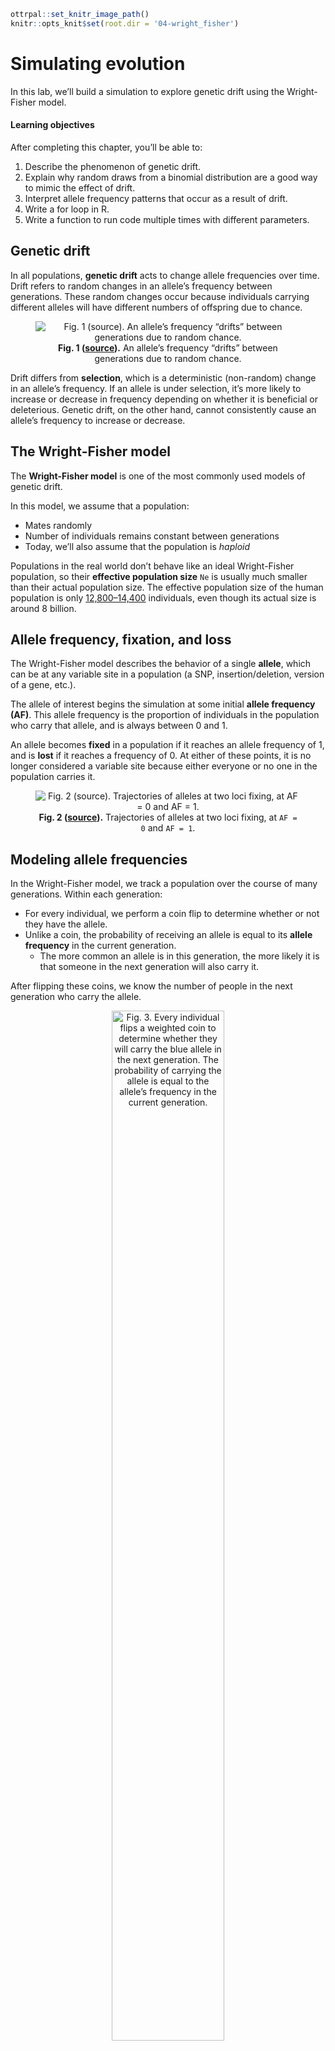 
```r
ottrpal::set_knitr_image_path()
knitr::opts_knit$set(root.dir = '04-wright_fisher')
```

# Simulating evolution

In this lab, we'll build a simulation to explore genetic drift using the Wright-Fisher model.

#### Learning objectives

After completing this chapter, you'll be able to:

1. Describe the phenomenon of genetic drift.
2. Explain why random draws from a binomial distribution are a good way to mimic the effect of drift.
3. Interpret allele frequency patterns that occur as a result of drift.
4. Write a for loop in R.
5. Write a function to run code multiple times with different parameters.


## Genetic drift

In all populations, **genetic drift** acts to change allele frequencies over time. Drift refers to random changes in an allele's frequency between generations. These random changes occur because individuals carrying different alleles will have different numbers of offspring due to chance.

<center>

![**Fig. 1 ([source](https://sites.google.com/a/winnebagoschools.org/mrsweber-science/articles-for-teaching/genetic-drift)).** An allele's frequency "drifts" between generations due to random chance.](09-wright_fisher/images/drift.png)

</center>

Drift differs from **selection**, which is a deterministic (non-random) change in an allele's frequency. If an allele is under selection, it's more likely to increase or decrease in frequency depending on whether it is beneficial or deleterious. Genetic drift, on the other hand, cannot consistently cause an allele's frequency to increase or decrease.


## The Wright-Fisher model

The **Wright-Fisher model** is one of the most commonly used models of genetic drift.

In this model, we assume that a population:

* Mates randomly
* Number of individuals remains constant between generations
* Today, we'll also assume that the population is _haploid_

Populations in the real world don't behave like an ideal Wright-Fisher population, so their **effective population size** `Ne` is usually much smaller than their actual population size. The effective population size of the human population is only [12,800--14,400](https://www.pnas.org/content/109/44/17758) individuals, even though its actual size is around 8 billion.


## Allele frequency, fixation, and loss

The Wright-Fisher model describes the behavior of a single **allele**, which can be at any variable site in a population (a SNP, insertion/deletion, version of a gene, etc.).

The allele of interest begins the simulation at some initial **allele frequency (AF)**. This allele frequency is the proportion of individuals in the population who carry that allele, and is always between 0 and 1.

An allele becomes **fixed** in a population if it reaches an allele frequency of 1, and is **lost** if it reaches a frequency of 0. At either of these points, it is no longer considered a variable site because either everyone or no one in the population carries it.

<center>

![**Fig. 2 ([source](https://sites.radford.edu/~rsheehy/Gen_flash/popgen/)).** Trajectories of alleles at two loci fixing, at `AF = 0` and `AF = 1`.](09-wright_fisher/images/fixation.png)

</center>


## Modeling allele frequencies

In the Wright-Fisher model, we track a population over the course of many generations. Within each generation:

* For every individual, we perform a coin flip to determine whether or not they have the allele.
* Unlike a coin, the probability of receiving an allele is equal to its **allele frequency** in the current generation.
  * The more common an allele is in this generation, the more likely it is that someone in the next generation will also carry it.

After flipping these coins, we know the number of people in the next generation who carry the allele.

<center>

![**Fig. 3.** Every individual flips a weighted coin to determine whether they will carry the blue allele in the next generation. The probability of carrying the allele is equal to the allele's frequency in the current generation.](09-wright_fisher/images/coin_flips.jpg){width=65%}

</center>


## The binomial distribution

Instead of having to actually simulate all the coin flips, we can get the number of allele carriers by performing a single draw from a **binomial distribution** with size `N` (# of individual) and success probability `p = AF`. This distribution tells you how many successes you expect to see from a set of `N` independent coin flips.

If we try to draw 100,000 times from a binomial distribution with population size `100` and success probability (AF) `0.5`, it will look something like this:

```r
set.seed(5)
library(ggplot2)
data = data.frame(num = rbinom(n = 100000, size = 1000, prob = 0.5))
ggplot(data, aes(x = num/10)) +
  geom_histogram(bins = 50, color = "#757575", fill = "#8dddeb") +
  labs(x = "Number of individuals with A allele",
       y = "How often we drew this number") +
  theme_bw() +
  theme(axis.text.y = element_blank(), axis.ticks.y = element_blank())
```

The majority of the distribution lies between 48 and 52. Just as we expect based on the allele frequency, the next generation will most likely have around 48-52 individuals with the `A` allele. But because this is a random draw, there's a small chance that we might end up with many more or many fewer than that number.


## Setup

### R packages

```r
library(tidyverse)
```

### Data

We'll simulate all of our own data for this lab!


## The `rbinom` function

The basis of our simulation is R's `rbinom` function, which allows us to sample from a binomial distribution. `rbinom` takes three arguments:

* `n`: how many times we're drawing from the distribution
* `size`: the size of the population we're sampling from (i.e. `N`)
* `p`: the success probability (i.e. allele frequency)

Every generation, we'll draw **once** to produce the number of individuals carrying the `A` allele in the next generation.

Let's once again look at a population of size 100, and an `A` allele currently at `AF = 0.5`. We use `rbinom` to get the number of individuals in the next generation who will have `A`:

```r
rbinom(n = 1, size = 100, prob = 0.5)
```

***
<details> <summary> Change the `rbinom` code so that it returns the allele frequency (instead of the number of individuals). </summary>

```r
# divide by the population size to get AF
rbinom(n = 1, size = 100, prob = 0.5) / 100
```

</details>
***

***
<details> <summary> Why do we get a different number every time we run `rbinom`? </summary>

`rbinom` generates a random number between 0 and 100. Because it's random, the number it draws will be different every time we run it.

</details>
***


## Increasing population size

Currently, we're drawing from a population of 100 individuals. Now let's see what happens when we increase the population size. (Feel free to run this code block multiple times!)

```r
rbinom(n = 1, size = 10000, prob = 0.5) / 10000
```

If you run the code block above multiple times, you'll observe that the AF is much closer to 0.5 than it was with a population of size 100. This lends to our intuition that an allele's frequency fluctuates much more when a population is small, and is more stable when the population size is large.

***
<details> <summary> How does population size affect an allele's time to fixation? </summary>

As population size gets larger, the allele will take longer to fix.

</details>
***


## Simulating multiple generations

Currently, we draw _once_ from a binomial distribution to get the number of individuals in one generation who carry the allele of interest. How do we adapt this to simulate multiple generations?

***
<details> <summary> Increasing `n` (ex: `rbinom(n = 10, size = 100, prob = 0.5)`) </summary>

Increasing `n` only gives you multiple replicate draws from the same distribution.

This doesn't reflect multiple generations, because the allele frequency doesn't update between generations based on the new number of alleles -- it uses `prob = 0.5` every time.

</details>
***


## For loops

Instead of drawing multiple times from the same distribution, we can write a **for loop** to repeatedly generate and update the number of individuals with the `A` allele.

A **for loop** allows you to run some code X number of times. For example:

```r
for (i in 1:3) {
  print(i)
}
```

This for loop goes through all the values between 1 and 3, and prints each of them out.

***
<details> <summary> Modify the for loop to instead run our `rbinom` command. </summary>

```r
for (i in 1:3) {
  print(rbinom(n = 1, size = 100, prob = 0.5) / 100)
}
```

</details>
***


## Updating variables within a for loop

We also need to update the allele frequency in every iteration of the for loop. We do this by adding a `freq` variable that keeps track of the current AF:

```r
# start an initial AF of 0.5
freq <- 0.5

for (i in 1:3) {
  # run rbinom to generate the AF for the next generation
  new_freq <- rbinom(n = 1, size = 100, prob = freq) / 100
  # print new AF
  print(new_freq)
  # update `freq` in each iteration of the loop
  freq <- new_freq
}
```


## Adding a population size variable

Using the `freq` variable also gives us more flexibility than hard-coding an allele frequency into the `rbinom` command.

***
<details> <summary> Add to your code so that we also provide `Ne` (effective population size) as a variable (_without_ updating it in the for loop). </summary>

```r
# set effective population size outside of for loop
Ne <- 100
# start an initial AF of 0.5
freq <- 0.5

for (i in 1:3) {
  # run rbinom to generate the AF for the next generation
  new_freq <- rbinom(n = 1, size = Ne, prob = freq) / Ne
  # print new AF
  print(new_freq)
  # update `freq` in each iteration of the loop
  freq <- new_freq
}
```

</details>
***


## Changes in AF over generations

Try increasing the number of generations we run the simulation for. What patterns of change do you observe in the allele frequencies?

```r
Ne <- 100
freq <- 0.5

for (i in 1:20) {
  new_freq <- rbinom(n = 1, size = Ne, prob = freq) / Ne
  print(new_freq)
  freq <- new_freq
}
```

The allele frequency starts approaching either 0 or 1.


## Storing AFs in a vector

To plot how the AF changes over time, we can store the AF at each generation in a **vector**.

Vectors R's version of a list, and are formed with the `c()` function, which stands for "combine":

```r
my_vec <- c(0.5, 0.6)
my_vec
```

You can append elements to a vector called `my_vec` by running: `my_vec <- c(my_vec, new_element)`.

***
<details> <summary> Modify the code block with our for loop to create a vector for storing allele frequencies, and then append the updated AF to it every generation. </summary>

We need to create the vector **before** the for loop, and then append to the vector **within** the for loop.

```r
Ne <- 100
freq <- 0.5
# create vector to store AFs in
freq_vector <- freq

for (i in 1:20) {
  new_freq <- rbinom(n = 1, size = Ne, prob = freq) / Ne
  # add new freq to the AF vector
  freq_vector <- c(freq_vector, new_freq)
  freq <- new_freq
}

freq_vector
```

</details>
***


## Reformatting AFs for plotting

Because `ggplot` requires its input data to be formatted as a table, we have to convert `freq_vector` into some form of table (ex: a tibble or dataframe).

```r
sim_results <- tibble(af = freq_vector)
head(sim_results)
```

This table contains the information that we want on the plot's y axis. We can now add in a column containing the plot's x axis data, which is the **generation** that each AF value corresponds to.

```r
sim_results <- tibble(af = freq_vector,
                      gen = 1:21)
head(sim_results)
```

***
<details> <summary> Why does the `gens` column range from 1 to 21 (instead of 1 to 20)? </summary>

We add our starting allele frequency to `freq_vector`, and then simulate for 20 generations. This means that we end up with 21 AFs in our vector.

</details>
***


## Plotting AF trajectory

***
<details> <summary> Plot the trajectory of AFs over time with `ggplot`. </summary>

```r
ggplot(data = sim_results,
       aes(x = gen, y = af)) +
  geom_line()
```

</details>
***


## Simulating different parameters with a function

It would be nice to be able to run our Wright-Fisher simulation with different parameters -- like different starting allele frequencies, population sizes, etc. -- without having to edit the for loop code every time. We can use a **function** to generalize the code above so we can easily re-run it.

***
<details> <summary> The structure of an R function </summary>

You've already encountered many functions in R, even if you didn't realize it at the time - `rbinom`, `ggplot`, and `print` are all examples of functions. An R function has [four parts](https://www.tutorialspoint.com/r/r_functions.htm):

```
<Name> <- function(<Argument(s)>) {
  <Body>
  <return()>
}
```

* **Name** − The function is stored in your R environment as an object with this name, and you use the name to call it
* **Argument(s)** − Optional; input values that the function performs operations on
* **Body** − The code that describes what the function does
* **Return** − Optional; a `return` statement allows the function to return a value to the user. Without a return statement, you won't be able to access the function's output

</details>
***

Here's an example function that takes in three parameters for running `rbinom`, and returns the output of `rbinom`.
```
binom_sim <- function(myN, mySize, myProb) {
  output <- rbinom(myN, mySize, myProb)
  return(output)
}
```

***
<details> <summary> How do I know when to use a function? </summary>

Functions are useful whenever you have code that you want to run multiple times with slightly different parameters. If you find yourself copying over code several times and changing just a few things, you should consider writing a function instead.

</details>
***


## Creating a Wright-Fisher function

We want our function to take in parameters for the starting allele frequency, population size, and number of generations to simulate. It should return the `sim_results` dataframe so that we can plot the allele frequency trajectory.

To write a function, we can put the code that we just wrote into the function body:

```r
run_sim <- function(Ne, freq, generations) {
  
  # note how we don't define our initial parameters for Ne, freq, etc.
  # because we're passing in those parameters as arguments
  
  freq_vector <- freq
  for (i in 1:generations) {
    new_freq <- rbinom(n = 1, size = Ne, prob = freq) / Ne
    freq_vector <- c(freq_vector, new_freq)
    freq <- new_freq
  }
  
  # convert vector of AFs into a tibble for plotting
  sim_results <- tibble(afs = freq_vector,
                        gen = 1:(generations+1))
  
  # return the tibble of AFs, so that we can access the results
  return(sim_results)
}
```


## Running a function

The code block we just wrote **defines** the function (i.e., tells R what it should do). Now we can **run** the function with parameters of our choosing and plot the output:

```r
# run function
results <- run_sim(Ne = 1000, freq = 0.5, generations = 10000)

# plot output
ggplot(data = results,
       aes(x = gen, y = afs)) +
  geom_line()
```

***
<details> <summary> Run your `run_sim` function a few times with different input population sizes and AFs. How does changing these inputs affect the AF trajectories that you see? </summary>

```r
# simulate a very large population
results <- run_sim(Ne = 100000, freq = 0.5, generations = 1000)

# plot output
ggplot(data = results,
       aes(x = gen, y = afs)) +
  geom_line()

# simulate a population with AF closer to 0
results <- run_sim(Ne = 1000, freq = 0.1, generations = 1000)

# plot output
ggplot(data = results,
       aes(x = gen, y = afs)) +
  geom_line()
```

In general, decreasing the population size or shifting the starting AF away from 0.5 will decrease the time to fixation for an allele.

</details>
***


## Conclusion

In this lab, we built a Wright-Fisher simulation for one allele, allowing us to track how we expect its frequency to change over time under the principles of genetic drift.

* Within each simulated generation, we drew the number of allele carriers in the next generation from a **binomial distribution**.
<br></br>
* We performed these AF draws within a **for loop**, allowing us to update the current AF with each new generation.
<br></br>
* Finally, we wrapped our Wright-Fisher simulation code into a **function**, allowing us to easily re-run our simulation with different parameters for the starting AF, population size, and number of generations to simulate for.
<br></br>
* We observed that smaller population sizes and more extreme AFs (closer to 0 or 1) generally decrease an allele's time to fixation.

This simple simulation forms the core of most models used in evolutionary genetics research, which often extend this model to simulate more complex phenomena (such as different forms of selection).


## Homework

One way to extend our simple Wright-Fisher model is to add in selection as a parameter. Selection affects our model by altering the probability of sampling our allele of interest each generation (e.g., positive selection increases the probability, and negative selection decreases it).

Previously, we assumed that this probability was equivalent to the allele's frequency, or $p = \frac{i}{N_e}$, where $N_e$ is the population size and $i$ is the number of individuals who carry the allele.

For the purposes of this homework, we assume that in a model with selection, this probability is instead:

$$
p = \frac{i(1 + s)}{N_e - i + i(1+s)}
$$

where $s$ is the **selection coefficient**, and ranges from `-1` to `1`.

***
<details> <summary> What does this probability become in the absence of selection (i.e., when $s = 0$)? </summary>

The probability becomes $\frac{i}{N_e}$, which is the same as the allele frequency.

</details>
***

#### Learning Objectives

* Practice writing functions in R
* Interpret allele frequency trajectories under selection and drift

#### Assignment

In the code block below, modify your `run_sim` function so that it takes in a selection coefficient `s` as a parameter. Run the simulation a few times with and without (`s = 0`) selection, but keeping other parameters the same (`Ne = 10000`, `freq = 0.5`, `generations = 10000`). What do you notice about the allele frequency trajectories?

Note that most selection coefficients are thought to be [extremely small](https://journals.plos.org/plosgenetics/article/figure?id=10.1371/journal.pgen.1004697.g002) -- the largest known selection coefficients in humans are around [0.05](https://elifesciences.org/articles/63177).

***
<details> <summary> Solution </summary>

```r
# simulation function with selection
run_sim_selection <- function(Ne, freq, generations, s) {
  
  freq_vector <- freq
  for (i in 1:generations) {
    # calculate p, the probability of sampling the allele, based on s
    i <- freq * Ne # number of individuals who currently carry the allele
    p <- i*(1+s) / (Ne - i + i*(1+s))
    
    # prob is now `p`, rather than `freq`
    new_freq <- rbinom(n = 1, size = Ne, prob = p) / Ne
    freq_vector <- c(freq_vector, new_freq)
    freq <- new_freq
  }
  
  # convert vector of AFs into a tibble for plotting
  sim_results <- tibble(afs = freq_vector,
                        gen = 1:(generations+1))
  
  # return the tibble of AFs, so that we can access the results
  return(sim_results)
}
```

Run and plot the simulation with selection:

```r
results <- run_sim_selection(Ne = 10000,
                             freq = 0.5,
                             generations = 10000,
                             s = -0.001)
ggplot() +
  geom_line(data = results, aes(x = gen, y = afs)) +
  ylim(0, 1) +
  ylab("Allele frequency") +
  xlab("Generation") +
  ggtitle("Simulation with selection") +
  theme(plot.title = element_text(hjust = 0.5)) # to center the title
```

Run and plot the simulation without selection:

```r
results <- run_sim_selection(Ne = 10000,
                             freq = 0.5,
                             generations = 10000,
                             s = 0)
ggplot() +
  geom_line(data = results, aes(x = gen, y = afs)) +
  ylim(0, 1) +
  ylab("Allele frequency") +
  xlab("Generation") +
  ggtitle("Simulation without selection") +
  theme(plot.title = element_text(hjust = 0.5)) # to center the title
```

We observe that selection tends to decrease the time it takes for an allele to either fix or go extinct, because it directionally biases the probability of sampling that allele. Decreasing the absolute value of the selection coefficient will make the simulation behave more like drift.

</details>
***